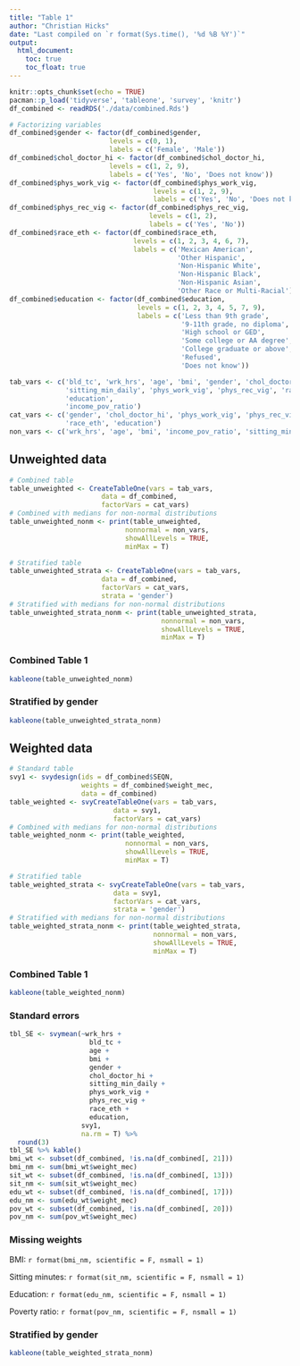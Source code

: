 ```yaml
---
title: "Table 1"
author: "Christian Hicks"
date: "Last compiled on `r format(Sys.time(), '%d %B %Y')`"
output:
  html_document:
    toc: true
    toc_float: true
---
```


```r
knitr::opts_chunk$set(echo = TRUE)
pacman::p_load('tidyverse', 'tableone', 'survey', 'knitr')
df_combined <- readRDS('./data/combined.Rds')

# Factorizing variables
df_combined$gender <- factor(df_combined$gender,
                         levels = c(0, 1),
                         labels = c('Female', 'Male'))
df_combined$chol_doctor_hi <- factor(df_combined$chol_doctor_hi,
                         levels = c(1, 2, 9),
                         labels = c('Yes', 'No', 'Does not know'))
df_combined$phys_work_vig <- factor(df_combined$phys_work_vig,
                                    levels = c(1, 2, 9),
                                    labels = c('Yes', 'No', 'Does not know'))
df_combined$phys_rec_vig <- factor(df_combined$phys_rec_vig,
                                   levels = c(1, 2),
                                   labels = c('Yes', 'No'))
df_combined$race_eth <- factor(df_combined$race_eth,
                               levels = c(1, 2, 3, 4, 6, 7),
                               labels = c('Mexican American',
                                          'Other Hispanic',
                                          'Non-Hispanic White',
                                          'Non-Hispanic Black',
                                          'Non-Hispanic Asian',
                                          'Other Race or Multi-Racial'))
df_combined$education <- factor(df_combined$education,
                                levels = c(1, 2, 3, 4, 5, 7, 9),
                                labels = c('Less than 9th grade',
                                           '9-11th grade, no diploma',
                                           'High school or GED',
                                           'Some college or AA degree',
                                           'College graduate or above',
                                           'Refused',
                                           'Does not know'))
```

```r
tab_vars <- c('bld_tc', 'wrk_hrs', 'age', 'bmi', 'gender', 'chol_doctor_hi', 
              'sitting_min_daily', 'phys_work_vig', 'phys_rec_vig', 'race_eth', 
              'education',
              'income_pov_ratio')
cat_vars <- c('gender', 'chol_doctor_hi', 'phys_work_vig', 'phys_rec_vig', 
              'race_eth', 'education')
non_vars <- c('wrk_hrs', 'age', 'bmi', 'income_pov_ratio', 'sitting_min_daily')
```

## Unweighted data
```r
# Combined table
table_unweighted <- CreateTableOne(vars = tab_vars,
                       data = df_combined,
                       factorVars = cat_vars)
# Combined with medians for non-normal distributions
table_unweighted_nonm <- print(table_unweighted,
                             nonnormal = non_vars,
                             showAllLevels = TRUE,
                             minMax = T)

# Stratified table
table_unweighted_strata <- CreateTableOne(vars = tab_vars,
                       data = df_combined,
                       factorVars = cat_vars,
                       strata = 'gender')
# Stratified with medians for non-normal distributions
table_unweighted_strata_nonm <- print(table_unweighted_strata,
                                      nonnormal = non_vars,
                                      showAllLevels = TRUE,
                                      minMax = T)
```

### Combined Table 1
```r
kableone(table_unweighted_nonm)
```

### Stratified by gender
```r
kableone(table_unweighted_strata_nonm)
```

## Weighted data
```r
# Standard table
svy1 <- svydesign(ids = df_combined$SEQN,
                  weights = df_combined$weight_mec,
                  data = df_combined)
table_weighted <- svyCreateTableOne(vars = tab_vars,
                          data = svy1,
                          factorVars = cat_vars)
# Combined with medians for non-normal distributions
table_weighted_nonm <- print(table_weighted,
                             nonnormal = non_vars,
                             showAllLevels = TRUE,
                             minMax = T)

# Stratified table
table_weighted_strata <- svyCreateTableOne(vars = tab_vars,
                          data = svy1,
                          factorVars = cat_vars,
                          strata = 'gender')
# Stratified with medians for non-normal distributions
table_weighted_strata_nonm <- print(table_weighted_strata,
                                    nonnormal = non_vars,
                                    showAllLevels = TRUE,
                                    minMax = T)
```

### Combined Table 1
```r
kableone(table_weighted_nonm)
```

### Standard errors
```r
tbl_SE <- svymean(~wrk_hrs +
                    bld_tc +
                    age +
                    bmi +
                    gender +
                    chol_doctor_hi +
                    sitting_min_daily +
                    phys_work_vig +
                    phys_rec_vig +
                    race_eth +
                    education,
                  svy1,
                  na.rm = T) %>% 
  round(3)
tbl_SE %>% kable()
bmi_wt <- subset(df_combined, !is.na(df_combined[, 21]))
bmi_nm <- sum(bmi_wt$weight_mec)
sit_wt <- subset(df_combined, !is.na(df_combined[, 13]))
sit_nm <- sum(sit_wt$weight_mec)
edu_wt <- subset(df_combined, !is.na(df_combined[, 17]))
edu_nm <- sum(edu_wt$weight_mec)
pov_wt <- subset(df_combined, !is.na(df_combined[, 20]))
pov_nm <- sum(pov_wt$weight_mec)
```

### Missing weights
BMI: `r format(bmi_nm, scientific = F, nsmall = 1)`

Sitting minutes: `r format(sit_nm, scientific = F, nsmall = 1)`

Education: `r format(edu_nm, scientific = F, nsmall = 1)`

Poverty ratio: `r format(pov_nm, scientific = F, nsmall = 1)`

### Stratified by gender
```r
kableone(table_weighted_strata_nonm)
```